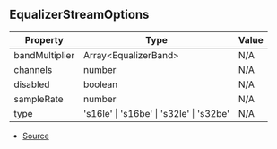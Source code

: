 ## EqualizerStreamOptions

| Property | Type | Value |
| ----------- | ----------- | ----------- |
| bandMultiplier | Array\<EqualizerBand> | N/A |
| channels | number | N/A |
| disabled | boolean | N/A |
| sampleRate | number | N/A |
| type | 's16le' \| 's16be' \| 's32le' \| 's32be' | N/A |


- [Source](https://github.com/Androz2091/discord-player/blob/fe42dd7/packages/equalizer/src/equalizer/EqualizerStream.ts#L5)